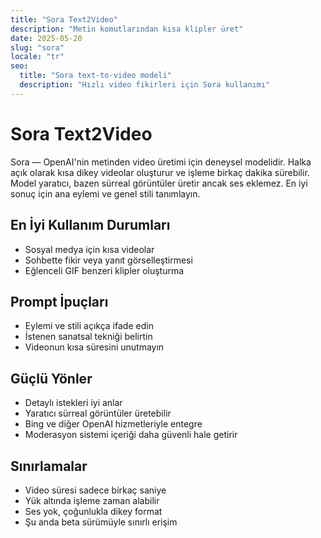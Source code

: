 ```yaml
---
title: "Sora Text2Video"
description: "Metin komutlarından kısa klipler üret"
date: 2025-05-20
slug: "sora"
locale: "tr"
seo:
  title: "Sora text-to-video modeli"
  description: "Hızlı video fikirleri için Sora kullanımı"
---
```


# Sora Text2Video

Sora — OpenAI'nin metinden video üretimi için deneysel modelidir. Halka açık olarak kısa dikey videolar oluşturur ve işleme birkaç dakika sürebilir. Model yaratıcı, bazen sürreal görüntüler üretir ancak ses eklemez. En iyi sonuç için ana eylemi ve genel stili tanımlayın.

## En İyi Kullanım Durumları

- Sosyal medya için kısa videolar
- Sohbette fikir veya yanıt görselleştirmesi
- Eğlenceli GIF benzeri klipler oluşturma

## Prompt İpuçları

- Eylemi ve stili açıkça ifade edin
- İstenen sanatsal tekniği belirtin
- Videonun kısa süresini unutmayın

## Güçlü Yönler

- Detaylı istekleri iyi anlar
- Yaratıcı sürreal görüntüler üretebilir
- Bing ve diğer OpenAI hizmetleriyle entegre
- Moderasyon sistemi içeriği daha güvenli hale getirir

## Sınırlamalar

- Video süresi sadece birkaç saniye
- Yük altında işleme zaman alabilir
- Ses yok, çoğunlukla dikey format
- Şu anda beta sürümüyle sınırlı erişim
